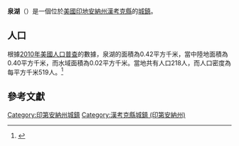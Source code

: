 {{noteTA
|G1=USState
|G2=地名
|G3=Unit
}}
{{Infobox settlement
|name            = 泉湖
|native_name = Spring Lake
|settlement_type          = [[鎮|城鎮]]
|image_skyline            = Springlake, Indiana.jpg
|imagesize                = 250px
|image_map                = Hancock County Indiana Incorporated and Unincorporated areas Spring Lake Highlighted 1872296.svg
|mapsize                  = 250px
|subdivision_type         = [[世界政區索引|國家]]
|subdivision_type1        = [[美国州份|州份]]
|subdivision_type2        = [[印地安納州行政區劃|縣]]
|subdivision_name         = [[美国|美国]]
|subdivision_name1        = [[印地安納州|印地安納州]]
|subdivision_name2        = [[漢考克縣_(印地安納州)|漢考克縣]]
|elevation_ft             = 850
|elevation_m              = 259
|timezone                 = [[北美东部时区|EST]]
|area_total_km2           = 0.42
|area_land_km2            = 0.40
|area_water_km2           = 0.02
|area_total_sq_mi         = 
|area_land_sq_mi          = 
|area_water_sq_mi         = 
|population_as_of         = [[2010年美國人口普查|2010]]
|population_footnotes     = 
|population_total         = 218
|population_density_km2   = auto
|population_density_sq_mi = auto
|utc_offset               = -5
|coordinates              = {{coord|39|46|37|N|85|51|16|W|display=inline,title}}
| coor_pinpoint           = 
| coordinates_footnotes   = 
|timezone_DST             = EDT
|utc_offset_DST           = -4
|postal_code_type         = [[美國郵區編號|郵區編號]]
|postal_code              = 
|area_code                = 
|blank_name = [[地名信息系统|GNIS ID]]
|blank_info = 443991<ref name="GNIS">{{cite gnis|443991|Spring Lake}}</ref>
}}
'''泉湖'''（{{lang-en|Spring Lake}}）是一個位於[[美國|美國]][[印地安納州|印地安納州]][[漢考克縣_(印地安納州)|漢考克縣]]的[[鎮|城鎮]]。

== 人口 ==
根據[[2010年美國人口普查|2010年美國人口普查]]的數據，泉湖的面積為0.42平方千米，當中陸地面積為0.40平方千米，而水域面積為0.02平方千米。當地共有人口218人，而人口密度為每平方千米519人。<ref name="GR8">{{cite web|url=http://factfinder2.census.gov|publisher=[[美国人口调查局|美国人口调查局]]|accessdate=2011-05-14|title=American FactFinder|archive-date=2013-09-11|archive-url=https://web.archive.org/web/20130911234518/http://factfinder2.census.gov/|dead-url=no}}</ref>

== 參考文獻 ==
{{reflist}}

{{漢考克縣 (印地安納州)}}
{{Authority control}}

{{DEFAULTSORT:Spring Lake, Indiana}}
[[Category:印第安納州城鎮|Category:印第安納州城鎮]]
[[Category:漢考克縣城鎮_(印第安納州)|Category:漢考克縣城鎮 (印第安納州)]]

{{Indiana-geo-stub}}
